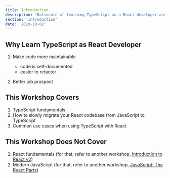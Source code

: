 ```yaml
---
title: Introduction
description: 'Rationale of learning TypeScript as a React developer and objectives of the workshop.'
section: 'introduction'
date: '2019-10-02'
---
```


## Why Learn TypeScript as React Developer

1. Make code more maintainable

   - code is self-documented
   - easier to refactor

1. Better job prospect

## This Workshop Covers

1. TypeScript fundamentals
1. How to slowly migrate your React codebase from JavaScript to TypeScript
1. Common use cases when using TypeScript with React

## This Workshop Does Not Cover

1. React fundamentals (for that, refer to another workshop, [Introduction to React v2](/intro-to-react-js-v2))
1. Modern JavaScript (for that, refer to another workshop, [JavaScript: The React Parts](/js-the-react-parts))
